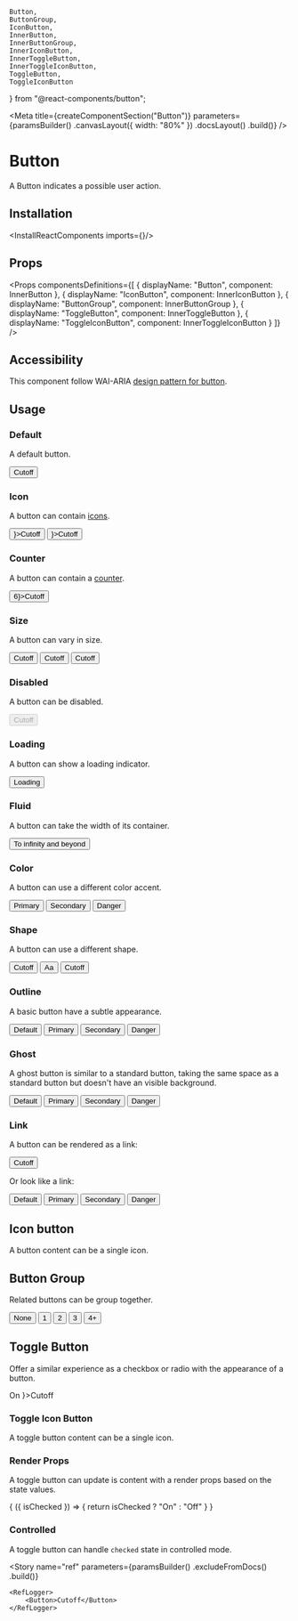     Button,
    ButtonGroup,
    IconButton,
    InnerButton,
    InnerButtonGroup,
    InnerIconButton,
    InnerToggleButton,
    InnerToggleIconButton,
    ToggleButton,
    ToggleIconButton
} from "@react-components/button";

<Meta
    title={createComponentSection("Button")}
    parameters={paramsBuilder()
        .canvasLayout({ width: "80%" })
        .docsLayout(<ReactComponentsLayout sourcePath="/packages/react-components/src/button/src" />)
        .build()}
/>

# Button

A Button indicates a possible user action.

## Installation

<InstallReactComponents imports={<Imports />}/>

## Props

<Props
    componentsDefinitions={[
        { displayName: "Button", component: InnerButton },
        { displayName: "IconButton", component: InnerIconButton },
        { displayName: "ButtonGroup", component: InnerButtonGroup },
        { displayName: "ToggleButton", component: InnerToggleButton },
        { displayName: "ToggleIconButton", component: InnerToggleIconButton }
    ]}
/>

## Accessibility

This component follow WAI-ARIA [design pattern for button](https://www.w3.org/TR/wai-aria-practices-1.1/#button).

## Usage

### Default

A default button.

<Preview>
    <Story name="default">
        <Button>Cutoff</Button>
    </Story>
</Preview>

### Icon

A button can contain [icons](?path=/docs/materials-icons--page).

<Preview>
    <Story name="icon">
        <Inline>
            <Button icon={<LightbulbIcon />}>Cutoff</Button>
            <Button icon={<IconGroup><LightbulbIcon /><LightbulbIcon /></IconGroup>}>Cutoff</Button>
        </Inline>
    </Story>
</Preview>

### Counter

A button can contain a [counter](?path=/story/components-counter--default-story).

<Preview>
    <Story name="counter">
        <Inline>
            <Button counter={<Counter>6</Counter>}>Cutoff</Button>
        </Inline>
    </Story>
</Preview>

### Size

A button can vary in size.

<Preview>
    <Story name="size">
        <Inline align="end">
            <Button size="small">Cutoff</Button>
            <Button >Cutoff</Button>
            <Button size="large">Cutoff</Button>
        </Inline>
    </Story>
</Preview>

### Disabled

A button can be disabled.

<Preview>
    <Story name="disabled">
        <Button disabled>Cutoff</Button>
    </Story>
</Preview>

### Loading

A button can show a loading indicator.

<Preview>
    <Story name="loading">
        <Button loading>Loading</Button>
    </Story>
</Preview>

### Fluid

A button can take the width of its container.

<Preview>
    <Story name="fluid">
        <Button fluid>To infinity and beyond</Button>
    </Story>
</Preview>

### Color

A button can use a different color accent.

<Preview>
    <Story name="color">
        <Inline>
            <Button color="primary">Primary</Button>
            <Button color="secondary">Secondary</Button>
            <Button color="danger">Danger</Button>
        </Inline>
    </Story>
</Preview>

### Shape

A button can use a different shape.

<Preview>
    <Story name="shape">
        <Inline>
            <Button shape="pill">Cutoff</Button>
            <Button shape="circular">Aa</Button>
            <Button shape="rounded">Cutoff</Button>
        </Inline>
    </Story>
</Preview>

### Outline

A basic button have a subtle appearance.

<Preview>
    <Story name="outline">
        <Inline>
            <Button variant="outline">Default</Button>
            <Button variant="outline" color="primary">Primary</Button>
            <Button variant="outline" color="secondary">Secondary</Button>
            <Button variant="outline" color="danger">Danger</Button>
        </Inline>
    </Story>
</Preview>

### Ghost

A ghost button is similar to a standard button, taking the same space as a standard button but doesn't have an visible background.

<Preview>
    <Story name="ghost">
        <Inline>
            <Button variant="ghost">Default</Button>
            <Button variant="ghost" color="primary">Primary</Button>
            <Button variant="ghost" color="secondary">Secondary</Button>
            <Button variant="ghost" color="danger">Danger</Button>
        </Inline>
    </Story>
</Preview>

### Link

A button can be rendered as a link:

<Preview>
    <Story name="as anchor">
        <Button as="a" href="https://sharegate.com" target="_blank">Cutoff</Button>
    </Story>
</Preview>

Or look like a link:

<Preview>
    <Story name="link">
        <Inline>
            <Button variant="link">Default</Button>
            <Button variant="link" color="primary">Primary</Button>
            <Button variant="link" color="secondary">Secondary</Button>
            <Button variant="link" color="danger">Danger</Button>
        </Inline>
    </Story>
</Preview>

## Icon button

A button content can be a single icon.

<Preview>
    <Story name="icon button">
        <Inline align="end">
            <IconButton shape="circular" size="mini"><AddIcon /></IconButton>
            <IconButton shape="circular" size="tiny"><AddIcon /></IconButton>
            <IconButton shape="circular" size="small"><AddIcon /></IconButton>
            <IconButton shape="circular"><AddIcon /></IconButton>
            <IconButton shape="circular" size="large"><AddIcon /></IconButton>
        </Inline>
    </Story>
</Preview>

## Button Group

Related buttons can be group together.

<Preview>
    <Story name="button group">
        <ButtonGroup>
            <Button variant="outline">None</Button>
            <Button variant="outline" shape="circular">1</Button>
            <Button variant="outline" shape="circular">2</Button>
            <Button variant="outline" shape="circular">3</Button>
            <Button variant="outline" shape="circular">4+</Button>
        </ButtonGroup>
    </Story>
</Preview>

## Toggle Button

Offer a similar experience as a checkbox or radio with the appearance of a button.

<Preview>
    <Story name="toggle button">
        <Inline>
            <ToggleButton variant="outline" color="primary" shape="circular">On</ToggleButton>
            <ToggleButton variant="outline" color="primary" icon={<LightbulbIcon />}>Cutoff</ToggleButton>
        </Inline>
    </Story>
</Preview>

### Toggle Icon Button

A toggle button content can be a single icon.

<Preview>
    <Story name="toggle icon button">
        <ToggleIconButton variant="outline" shape="circular">
            <CheckIcon />
        </ToggleIconButton>
    </Story>
</Preview>

### Render Props

A toggle button can update is content with a render props based on the state values.

<Preview>
    <Story name="toggle icon render props">
        <ToggleButton>
            {
                ({ isChecked }) => {
                    return isChecked ? "On" : "Off"
                }
            }
        </ToggleButton>
    </Story>
</Preview>

### Controlled

A toggle button can handle `checked` state in controlled mode.

<FilePreview filePath="/button/stories/ControlledToggleButton">
    <ControlledToggleButton />
</FilePreview>

<Story
    name="ref"
    parameters={paramsBuilder()
        .excludeFromDocs()
        .build()}
>
    <RefLogger>
        <Button>Cutoff</Button>
    </RefLogger>
</Story>
